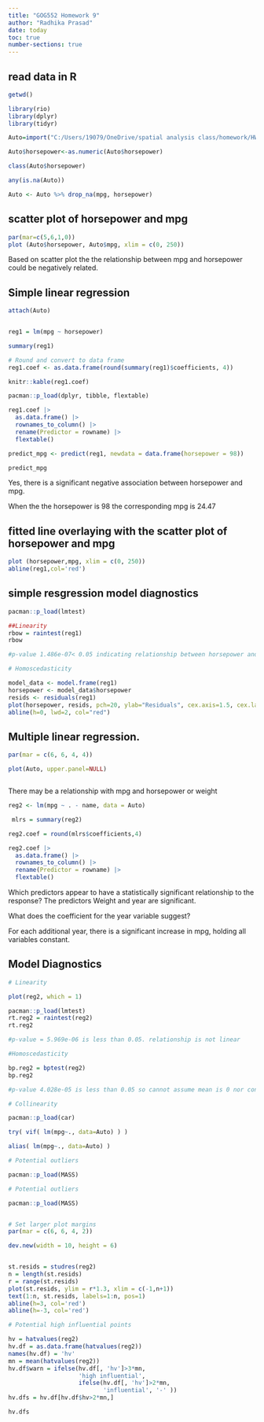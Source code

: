 ---
title: "GOG552 Homework 9"
author: "Radhika Prasad"
date: today
toc: true
number-sections: true
---
 
## read data in R
```{r}
getwd()

library(rio)
library(dplyr)
library(tidyr)

Auto=import("C:/Users/19079/OneDrive/spatial analysis class/homework/HW9/data/Auto.csv")

Auto$horsepower<-as.numeric(Auto$horsepower)

class(Auto$horsepower)

any(is.na(Auto))

Auto <- Auto %>% drop_na(mpg, horsepower)

```

## scatter plot of horsepower and mpg
```{r}

par(mar=c(5,6,1,0))
plot (Auto$horsepower, Auto$mpg, xlim = c(0, 250))
```

Based on scatter plot the the relationship between mpg and horsepower could be negatively related. 

## Simple linear regression

```{r}


attach(Auto)


reg1 = lm(mpg ~ horsepower)

summary(reg1)

# Round and convert to data frame
reg1.coef <- as.data.frame(round(summary(reg1)$coefficients, 4))

knitr::kable(reg1.coef)

pacman::p_load(dplyr, tibble, flextable)

reg1.coef |>
  as.data.frame() |>
  rownames_to_column() |>
  rename(Predictor = rowname) |>
  flextable()

predict_mpg <- predict(reg1, newdata = data.frame(horsepower = 98))

predict_mpg


```

Yes, there is a significant negative association between horsepower and mpg. 

When the the horsepower is 98 the corresponding mpg is 24.47

## fitted line overlaying with the scatter plot of horsepower and mpg
```{r}
plot (horsepower,mpg, xlim = c(0, 250))
abline(reg1,col='red')
```

## simple resgression model diagnostics 
```{r}

pacman::p_load(lmtest)

##Linearity
rbow = raintest(reg1)
rbow

#p-value 1.486e-07< 0.05 indicating relationship between horsepower and mpg is linear

# Homoscedasticity

model_data <- model.frame(reg1)
horsepower <- model_data$horsepower
resids <- residuals(reg1)
plot(horsepower, resids, pch=20, ylab="Residuals", cex.axis=1.5, cex.lab=1.5)
abline(h=0, lwd=2, col="red")


```

## Multiple linear regression.

```{r}

par(mar = c(6, 6, 4, 4))

plot(Auto, upper.panel=NULL)



```
There may be a relationship with mpg and horsepower or weight

```{r}
reg2 <- lm(mpg ~ . - name, data = Auto)

 mlrs = summary(reg2)

reg2.coef = round(mlrs$coefficients,4)

reg2.coef |>
  as.data.frame() |>
  rownames_to_column() |>
  rename(Predictor = rowname) |>
  flextable()
```

Which predictors appear to have a statistically significant relationship to the response? 
The predictors Weight and year are significant. 

What does the coefficient for the year variable suggest? 

For each additional year, there is a significant increase in mpg, holding all variables constant. 

## Model Diagnostics

```{r, fig.width=10, fig.height=7}
# Linearity 

plot(reg2, which = 1)

pacman::p_load(lmtest)
rt.reg2 = raintest(reg2)
rt.reg2

#p-value = 5.969e-06 is less than 0.05. relationship is not linear

#Homoscedasticity 

bp.reg2 = bptest(reg2)
bp.reg2

#p-value 4.028e-05 is less than 0.05 so cannot assume mean is 0 nor constant variance

# Collinearity 

pacman::p_load(car)

try( vif( lm(mpg~., data=Auto) ) )

alias( lm(mpg~., data=Auto) )

# Potential outliers 

pacman::p_load(MASS)

# Potential outliers 

pacman::p_load(MASS)


# Set larger plot margins
par(mar = c(6, 6, 4, 2))

dev.new(width = 10, height = 6)


st.resids = studres(reg2)
n = length(st.resids)
r = range(st.resids)
plot(st.resids, ylim = r*1.3, xlim = c(-1,n+1))
text(1:n, st.resids, labels=1:n, pos=1)
abline(h=3, col='red')
abline(h=-3, col='red')

# Potential high influential points 

hv = hatvalues(reg2)
hv.df = as.data.frame(hatvalues(reg2))
names(hv.df) = 'hv'
mn = mean(hatvalues(reg2))
hv.df$warn = ifelse(hv.df[, 'hv']>3*mn,
                    'high influential',
                    ifelse(hv.df[, 'hv']>2*mn,
                           'influential', '-' ))
hv.dfs = hv.df[hv.df$hv>2*mn,]

hv.dfs

```


